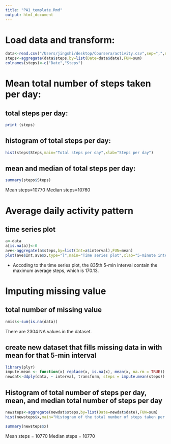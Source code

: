 ```yaml
---
title: "PA1_template.Rmd"
output: html_document
---
```


# Load data and transform:

```r
data<-read.csv("/Users/jingshi/desktop/Coursera/activity.csv",sep=",",na.strings="NA")
steps<-aggregate(data$steps,by=list(Date=data$date),FUN=sum)
colnames(steps)<-c("Date","Steps")
```

# Mean total number of steps taken per day:
## total steps per day:
```r
print (steps)
```

## histogram of total steps per day:
```r
hist(steps$Steps,main="Total steps per day",xlab="Steps per day")
```

## mean and median of total steps per day:
```r
summary(steps$Steps)
```
Mean steps=10770
Median steps=10760

# Average daily activity pattern
## time series plot
```r
a<-data
a[is.na(a)]<-0
ave<-aggregate(a$steps,by=list(Int=a$interval),FUN=mean)
plot(ave$Int,ave$x,type="l",main="Time series plot",xlab="5-minute interval",ylab="average number of steps taken")
```
- Accoding to the time series plot, the 835th 5-min interval contain the maximum average steps, which is 170.13.

# Imputing missing value
## total number of missing value 
```r
nmiss<-sum(is.na(data))
```
There are 2304 NA values in the dataset.

## create new dataset that fills missing data in with mean for that 5-min interval
```r
library(plyr)
impute.mean <- function(x) replace(x, is.na(x), mean(x, na.rm = TRUE))
newdat<-ddply(data, ~ interval, transform, steps = impute.mean(steps))
```

## Histogram of total number of steps per day, mean, and median total number of steps per day
```r
newsteps<-aggregate(newdat$steps,by=list(Date=newdat$date),FUN=sum)
hist(newsteps$x,main="Histogram of the total number of steps taken per day",xlab="steps")

summary(newsteps$x)
```
Mean steps = 10770
Median steps = 10770
